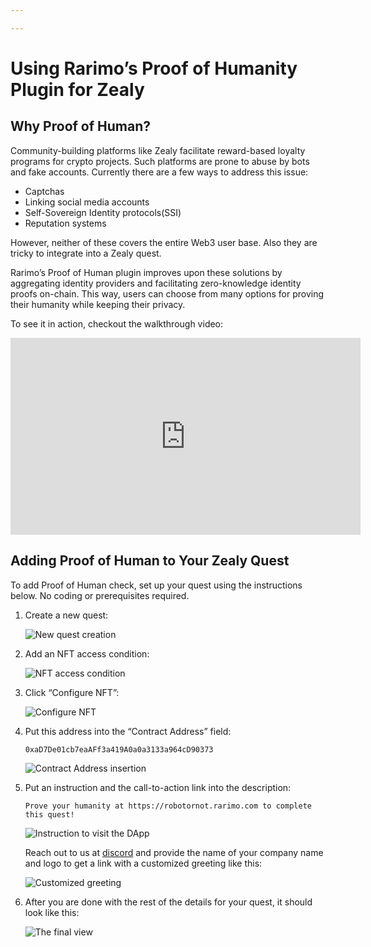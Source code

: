 ```yaml
---

---
```


# Using Rarimo’s Proof of Humanity Plugin for Zealy

## Why Proof of Human?

Community-building platforms like Zealy facilitate reward-based loyalty programs for crypto projects. Such platforms are prone to abuse by bots and fake accounts. Currently there are a few ways to address this issue:

- Captchas
- Linking social media accounts
- Self-Sovereign Identity protocols(SSI)
- Reputation systems

However, neither of these covers the entire Web3 user base. Also they are tricky to integrate into a Zealy quest.

Rarimo’s Proof of Human plugin improves upon these solutions by aggregating identity providers and facilitating zero-knowledge identity proofs on-chain. This way, users can choose from many options for proving their humanity while keeping their privacy.

To see it in action, checkout the walkthrough video:

<iframe width="560" height="315" src="https://www.youtube.com/embed/Up8yQSZfs0k?si=vPWeoT9-EnDr0K2u" title="YouTube video player" frameborder="0" allow="accelerometer; autoplay; clipboard-write; encrypted-media; gyroscope; picture-in-picture; web-share" allowfullscreen></iframe>

## Adding Proof of Human to Your Zealy Quest

To add Proof of Human check, set up your quest using the instructions below. No coding or prerequisites required.

1. Create a new quest:

    ![New quest creation](/img/zealy-step-1.png)

2. Add an NFT access condition:

    ![NFT access condition](/img/zealy-step-2.png)

3. Click “Configure NFT”:

    ![Configure NFT](/img/zealy-step-3.png)

4. Put this address into the “Contract Address” field:

    ```
    0xaD7De01cb7eaAFf3a419A0a0a3133a964cD90373
    ```

    ![Contract Address insertion](/img/zealy-step-4.png)

5. Put an instruction and the call-to-action link into the description:

    ```plain
    Prove your humanity at https://robotornot.rarimo.com to complete this quest!
    ```

    ![Instruction to visit the DApp](/img/zealy-step-5.png)

    Reach out to us at <a href="https://discord.com/channels/1034798419614629908/1034798420713553966/1063164663216484473" target="_blank" rel="noreferrer noopener">discord</a> and provide the name of your company name and logo to get a link with a customized greeting like this:

    ![Customized greeting](/img/poh-greeting.png)

6. After you are done with the rest of the details for your quest, it should look like this:

    ![The final view](/img/zealy-step-6.png)
